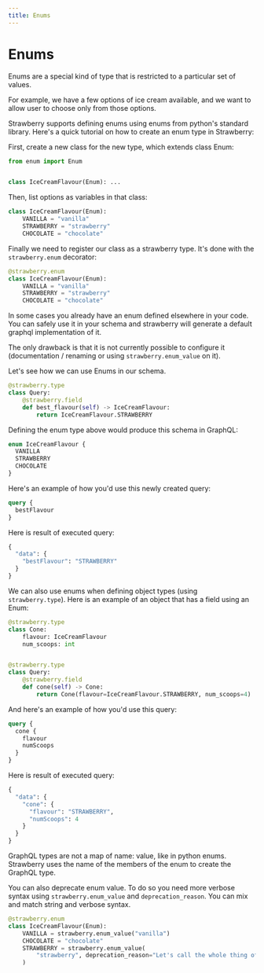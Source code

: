 ```yaml
---
title: Enums
---
```


# Enums

Enums are a special kind of type that is restricted to a particular set of
values.

For example, we have a few options of ice cream available, and we want to allow
user to choose only from those options.

Strawberry supports defining enums using enums from python's standard library.
Here's a quick tutorial on how to create an enum type in Strawberry:

First, create a new class for the new type, which extends class Enum:

```python
from enum import Enum


class IceCreamFlavour(Enum): ...
```

Then, list options as variables in that class:

```python
class IceCreamFlavour(Enum):
    VANILLA = "vanilla"
    STRAWBERRY = "strawberry"
    CHOCOLATE = "chocolate"
```

Finally we need to register our class as a strawberry type. It's done with the
`strawberry.enum` decorator:

```python
@strawberry.enum
class IceCreamFlavour(Enum):
    VANILLA = "vanilla"
    STRAWBERRY = "strawberry"
    CHOCOLATE = "chocolate"
```

<Note>


In some cases you already have an enum defined elsewhere in your code. You can
safely use it in your schema and strawberry will generate a default graphql
implementation of it.

The only drawback is that it is not currently possible to configure it
(documentation / renaming or using `strawberry.enum_value` on it).

</Note>


Let's see how we can use Enums in our schema.

```python
@strawberry.type
class Query:
    @strawberry.field
    def best_flavour(self) -> IceCreamFlavour:
        return IceCreamFlavour.STRAWBERRY
```

Defining the enum type above would produce this schema in GraphQL:

```graphql
enum IceCreamFlavour {
  VANILLA
  STRAWBERRY
  CHOCOLATE
}
```

Here's an example of how you'd use this newly created query:

```graphql
query {
  bestFlavour
}
```

Here is result of executed query:

```graphql
{
  "data": {
    "bestFlavour": "STRAWBERRY"
  }
}
```

We can also use enums when defining object types (using `strawberry.type`). Here
is an example of an object that has a field using an Enum:

```python
@strawberry.type
class Cone:
    flavour: IceCreamFlavour
    num_scoops: int


@strawberry.type
class Query:
    @strawberry.field
    def cone(self) -> Cone:
        return Cone(flavour=IceCreamFlavour.STRAWBERRY, num_scoops=4)
```

And here's an example of how you'd use this query:

```graphql
query {
  cone {
    flavour
    numScoops
  }
}
```

Here is result of executed query:

```graphql
{
  "data": {
    "cone": {
      "flavour": "STRAWBERRY",
      "numScoops": 4
    }
  }
}
```

<Note>


GraphQL types are not a map of name: value, like in python enums. Strawberry
uses the name of the members of the enum to create the GraphQL type.

</Note>


You can also deprecate enum value. To do so you need more verbose syntax using
`strawberry.enum_value` and `deprecation_reason`. You can mix and match string
and verbose syntax.

```python
@strawberry.enum
class IceCreamFlavour(Enum):
    VANILLA = strawberry.enum_value("vanilla")
    CHOCOLATE = "chocolate"
    STRAWBERRY = strawberry.enum_value(
        "strawberry", deprecation_reason="Let's call the whole thing off"
    )
```